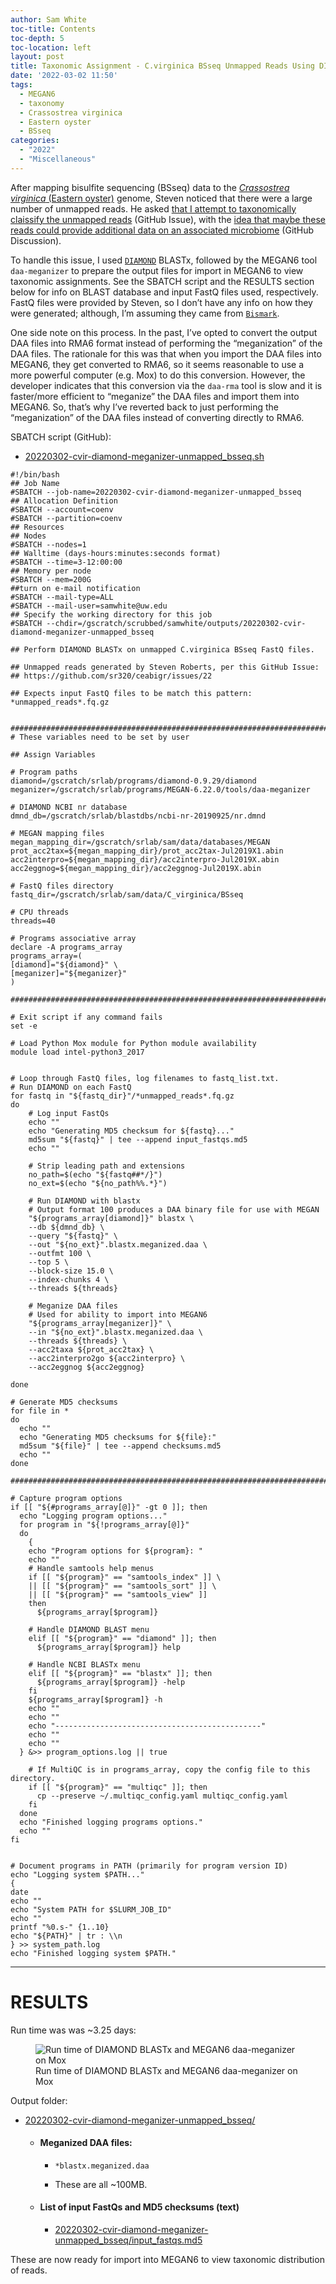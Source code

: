 ```yaml
---
author: Sam White
toc-title: Contents
toc-depth: 5
toc-location: left
layout: post
title: Taxonomic Assignment - C.virginica BSseq Unmapped Reads Using DIAMOND BLASTx and MEGAN6 on Mox
date: '2022-03-02 11:50'
tags: 
  - MEGAN6
  - taxonomy
  - Crassostrea virginica
  - Eastern oyster
  - BSseq
categories: 
  - "2022"
  - "Miscellaneous"
---
```

After mapping bisulfite sequencing (BSseq) data to the [_Crassostrea virginica_ (Eastern oyster)](https://en.wikipedia.org/wiki/Eastern_oyster) genome, Steven noticed that there were a large number of unmapped reads. He asked [that I attempt to taxonomically claissify the unmapped reads](https://github.com/sr320/ceabigr/issues/22) (GitHub Issue), with the [idea that maybe these reads could provide additional data on an associated microbiome](https://github.com/sr320/ceabigr/discussions/11) (GitHub Discussion).

To handle this issue, I used [`DIAMOND`](https://github.com/bbuchfink/diamond) BLASTx, followed by the MEGAN6 tool `daa-meganizer` to prepare the output files for import in MEGAN6 to view taxonomic assignments. See the SBATCH script and the RESULTS section below for info on BLAST database and input FastQ files used, respectively. FastQ files were provided by Steven, so I don't have any info on how they were generated; although, I'm assuming they came from [`Bismark`](https://github.com/FelixKrueger/Bismark).

One side note on this process. In the past, I've opted to convert the output DAA files into RMA6 format instead of performing the "meganization" of the DAA files. The rationale for this was that when you import the DAA files into MEGAN6, they get converted to RMA6, so it seems reasonable to use a more powerful computer (e.g. Mox) to do this conversion. However, the developer indicates that this conversion via the `daa-rma` tool is slow and it is faster/more efficient to "meganize" the DAA files and import them into MEGAN6. So, that's why I've reverted back to just performing the "meganization" of the DAA files instead of converting directly to RMA6.

SBATCH script (GitHub):

- [20220302-cvir-diamond-meganizer-unmapped_bsseq.sh](https://github.com/RobertsLab/sams-notebook/blob/master/sbatch_scripts/20220302-cvir-diamond-meganizer-unmapped_bsseq.sh)

```shell
#!/bin/bash
## Job Name
#SBATCH --job-name=20220302-cvir-diamond-meganizer-unmapped_bsseq
## Allocation Definition
#SBATCH --account=coenv
#SBATCH --partition=coenv
## Resources
## Nodes
#SBATCH --nodes=1
## Walltime (days-hours:minutes:seconds format)
#SBATCH --time=3-12:00:00
## Memory per node
#SBATCH --mem=200G
##turn on e-mail notification
#SBATCH --mail-type=ALL
#SBATCH --mail-user=samwhite@uw.edu
## Specify the working directory for this job
#SBATCH --chdir=/gscratch/scrubbed/samwhite/outputs/20220302-cvir-diamond-meganizer-unmapped_bsseq

## Perform DIAMOND BLASTx on unmapped C.virginica BSseq FastQ files.

## Unmapped reads generated by Steven Roberts, per this GitHub Issue:
## https://github.com/sr320/ceabigr/issues/22

## Expects input FastQ files to be match this pattern: *unmapped_reads*.fq.gz


###################################################################################
# These variables need to be set by user

## Assign Variables

# Program paths
diamond=/gscratch/srlab/programs/diamond-0.9.29/diamond
meganizer=/gscratch/srlab/programs/MEGAN-6.22.0/tools/daa-meganizer

# DIAMOND NCBI nr database
dmnd_db=/gscratch/srlab/blastdbs/ncbi-nr-20190925/nr.dmnd

# MEGAN mapping files
megan_mapping_dir=/gscratch/srlab/sam/data/databases/MEGAN
prot_acc2tax=${megan_mapping_dir}/prot_acc2tax-Jul2019X1.abin
acc2interpro=${megan_mapping_dir}/acc2interpro-Jul2019X.abin
acc2eggnog=${megan_mapping_dir}/acc2eggnog-Jul2019X.abin

# FastQ files directory
fastq_dir=/gscratch/srlab/sam/data/C_virginica/BSseq

# CPU threads
threads=40

# Programs associative array
declare -A programs_array
programs_array=(
[diamond]="${diamond}" \
[meganizer]="${meganizer}"
)

###################################################################################################

# Exit script if any command fails
set -e

# Load Python Mox module for Python module availability
module load intel-python3_2017


# Loop through FastQ files, log filenames to fastq_list.txt.
# Run DIAMOND on each FastQ
for fastq in "${fastq_dir}"/*unmapped_reads*.fq.gz
do
	# Log input FastQs
    echo ""
    echo "Generating MD5 checksum for ${fastq}..."
	md5sum "${fastq}" | tee --append input_fastqs.md5
    echo ""

	# Strip leading path and extensions
	no_path=$(echo "${fastq##*/}")
	no_ext=$(echo "${no_path%%.*}")

	# Run DIAMOND with blastx
	# Output format 100 produces a DAA binary file for use with MEGAN
	"${programs_array[diamond]}" blastx \
	--db ${dmnd_db} \
	--query "${fastq}" \
	--out "${no_ext}".blastx.meganized.daa \
	--outfmt 100 \
	--top 5 \
	--block-size 15.0 \
	--index-chunks 4 \
    --threads ${threads}

    # Meganize DAA files
    # Used for ability to import into MEGAN6
    "${programs_array[meganizer]}" \
    --in "${no_ext}".blastx.meganized.daa \
    --threads ${threads} \
    --acc2taxa ${prot_acc2tax} \
    --acc2interpro2go ${acc2interpro} \
    --acc2eggnog ${acc2eggnog}

done

# Generate MD5 checksums
for file in *
do
  echo ""
  echo "Generating MD5 checksums for ${file}:"
  md5sum "${file}" | tee --append checksums.md5
  echo ""
done

#######################################################################################################

# Capture program options
if [[ "${#programs_array[@]}" -gt 0 ]]; then
  echo "Logging program options..."
  for program in "${!programs_array[@]}"
  do
    {
    echo "Program options for ${program}: "
    echo ""
    # Handle samtools help menus
    if [[ "${program}" == "samtools_index" ]] \
    || [[ "${program}" == "samtools_sort" ]] \
    || [[ "${program}" == "samtools_view" ]]
    then
      ${programs_array[$program]}

    # Handle DIAMOND BLAST menu
    elif [[ "${program}" == "diamond" ]]; then
      ${programs_array[$program]} help

    # Handle NCBI BLASTx menu
    elif [[ "${program}" == "blastx" ]]; then
      ${programs_array[$program]} -help
    fi
    ${programs_array[$program]} -h
    echo ""
    echo ""
    echo "----------------------------------------------"
    echo ""
    echo ""
  } &>> program_options.log || true

    # If MultiQC is in programs_array, copy the config file to this directory.
    if [[ "${program}" == "multiqc" ]]; then
      cp --preserve ~/.multiqc_config.yaml multiqc_config.yaml
    fi
  done
  echo "Finished logging programs options."
  echo ""
fi


# Document programs in PATH (primarily for program version ID)
echo "Logging system $PATH..."
{
date
echo ""
echo "System PATH for $SLURM_JOB_ID"
echo ""
printf "%0.s-" {1..10}
echo "${PATH}" | tr : \\n
} >> system_path.log
echo "Finished logging system $PATH."
```

---

# RESULTS

Run time was was ~3.25 days:

![Run time of DIAMOND BLASTx and MEGAN6 daa-meganizer on Mox](https://github.com/RobertsLab/sams-notebook/blob/master/images/screencaps/20220302-cvir-diamond-meganizer-unmapped_bsseq_runtime.png?raw=true)

Output folder:

- [20220302-cvir-diamond-meganizer-unmapped_bsseq/](https://gannet.fish.washington.edu/Atumefaciens/20220302-cvir-diamond-meganizer-unmapped_bsseq/)

  - #### Meganized DAA files:

    - `*blastx.meganized.daa`

    - These are all ~100MB.

  - #### List of input FastQs and MD5 checksums (text)

    - [20220302-cvir-diamond-meganizer-unmapped_bsseq/input_fastqs.md5](https://gannet.fish.washington.edu/Atumefaciens/20220302-cvir-diamond-meganizer-unmapped_bsseq/input_fastqs.md5)


These are now ready for import into MEGAN6 to view taxonomic distribution of reads.
